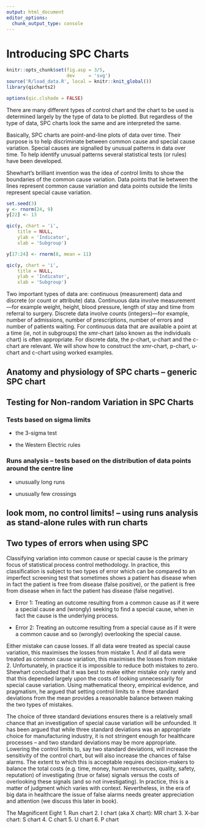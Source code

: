 ```yaml
---
output: html_document
editor_options: 
  chunk_output_type: console
---
```

# Introducing SPC Charts {#charts_intro}


```r
knitr::opts_chunk$set(fig.asp = 3/5,
                      dev     = 'svg')
source('R/load_data.R', local = knitr::knit_global())
library(qicharts2)

options(qic.clshade = FALSE)
```

There are many different types of control chart and the chart to be used is determined largely by the type of data to be plotted. But regardless of the type of data, SPC charts look the same and are interpreted the same.

Basically, SPC charts are point-and-line plots of data over time. Their purpose is to help discriminate between common cause and special cause variation. Special causes are signalled by unusual patterns in data over time. To help identify unusual patterns several statistical tests (or rules) have been developed.

Shewhart's brilliant invention was the idea of control limits to show the boundaries of the common cause variation. Data points that lie between the lines represent common cause variation and data points outside the limits represent special cause variation.




```r
set.seed(3)
y <- rnorm(24, 9)
y[22] <- 13

qic(y, chart = 'i',
    title = NULL,
    ylab = 'Indicator',
    xlab = 'Subgroup')
```




```r
y[17:24] <- rnorm(8, mean = 11)

qic(y, chart = 'i',
    title = NULL,
    ylab = 'Indicator',
    xlab = 'Subgroup')
```




Two important types of data are: continuous (measurement) data and discrete (or count or attribute) data. Continuous data involve measurement—for example weight, height, blood pressure, length of stay and time from referral to surgery. Discrete data involve counts (integers)—for example, number of admissions, number of prescriptions, number of errors and number of patients waiting. For continuous data that are available a point at a time (ie, not in subgroups) the xmr-chart (also known as the individuals chart) is often appropriate. For discrete data, the p-chart, u-chart and the c-chart are relevant. We will show how to construct the xmr-chart, p-chart, u-chart and c-chart using worked examples.

## Anatomy and physiology of SPC charts – generic SPC chart

## Testing for Non-random Variation in SPC Charts

### Tests based on sigma limits

* the 3-sigma test

* the Western Electric rules

### Runs analysis – tests based on the distribution of data points around the centre line

* unusually long runs

* unusually few crossings

## look mom, no control limits! – using runs analysis as stand-alone rules with run charts

## Two types of errors when using SPC

Classifying variation into common cause or special cause is the primary focus of statistical process control methodology. In practice, this classification is subject to two types of error which can be compared to an imperfect screening test that sometimes shows a patient has disease when in fact the patient is free from disease (false positive), or the patient is free from disease when in fact the patient has disease (false negative).

* Error 1: Treating an outcome resulting from a common cause as if it were a special cause and (wrongly) seeking to find a special cause, when in fact the cause is the underlying process. 

* Error 2: Treating an outcome resulting from a special cause as if it were a common cause and so (wrongly) overlooking the special cause.

Either mistake can cause losses. If all data were treated as special cause variation, this maximises the losses from mistake 1. And if all data were treated as common cause variation, this maximises the losses from mistake 2.  Unfortunately, in practice it is impossible to reduce both mistakes to zero. Shewhart concluded that it was best to make either mistake only rarely and that this depended largely upon the costs of looking unnecessarily for special cause variation.  Using mathematical theory, empirical evidence, and pragmatism, he argued that setting control limits to ± three standard deviations from the mean provides a reasonable balance between making the two types of mistakes.

The choice of three standard deviations ensures there is a relatively small chance that an investigation of special cause variation will be unfounded. It has been argued that while three standard deviations was an appropriate choice for manufacturing industry, it is not stringent enough for healthcare processes – and two standard deviations may be more appropriate. Lowering the control limits to, say two standard deviations, will increase the sensitivity of the control chart, but will also increase the chances of false alarms. The extent to which this is acceptable requires decision-makers to balance the total costs (e.g. time, money, human resources, quality, safety, reputation) of investigating (true or false) signals versus the costs of overlooking these signals (and so not investigating). In practice, this is a matter of judgment which varies with context. Nevertheless, in the era of big data in healthcare the issue of false alarms needs greater appreciation and attention (we discuss this later in book).

The Magnificent Eight
    1. Run chart
    2. I chart (aka X chart): MR chart
    3. X-bar chart: S chart
    4. C chart
    5. U chart
    6. P chart
